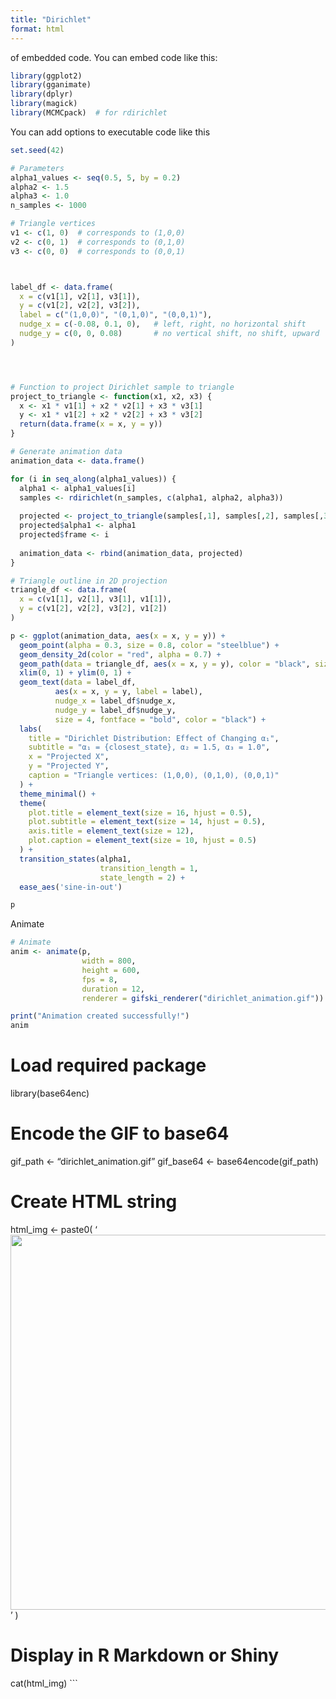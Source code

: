```yaml
---
title: "Dirichlet"
format: html
---
```


 of embedded code. You can embed code like this:

```r
library(ggplot2)
library(gganimate)
library(dplyr)
library(magick)
library(MCMCpack)  # for rdirichlet
```

You can add options to executable code like this 

```r
set.seed(42)

# Parameters
alpha1_values <- seq(0.5, 5, by = 0.2)
alpha2 <- 1.5
alpha3 <- 1.0
n_samples <- 1000

# Triangle vertices
v1 <- c(1, 0)  # corresponds to (1,0,0)
v2 <- c(0, 1)  # corresponds to (0,1,0)
v3 <- c(0, 0)  # corresponds to (0,0,1)



label_df <- data.frame(
  x = c(v1[1], v2[1], v3[1]),
  y = c(v1[2], v2[2], v3[2]),
  label = c("(1,0,0)", "(0,1,0)", "(0,0,1)"),
  nudge_x = c(-0.08, 0.1, 0),   # left, right, no horizontal shift
  nudge_y = c(0, 0, 0.08)       # no vertical shift, no shift, upward
)




# Function to project Dirichlet sample to triangle
project_to_triangle <- function(x1, x2, x3) {
  x <- x1 * v1[1] + x2 * v2[1] + x3 * v3[1]
  y <- x1 * v1[2] + x2 * v2[2] + x3 * v3[2]
  return(data.frame(x = x, y = y))
}

# Generate animation data
animation_data <- data.frame()

for (i in seq_along(alpha1_values)) {
  alpha1 <- alpha1_values[i]
  samples <- rdirichlet(n_samples, c(alpha1, alpha2, alpha3))
  
  projected <- project_to_triangle(samples[,1], samples[,2], samples[,3])
  projected$alpha1 <- alpha1
  projected$frame <- i
  
  animation_data <- rbind(animation_data, projected)
}
```


```r
# Triangle outline in 2D projection
triangle_df <- data.frame(
  x = c(v1[1], v2[1], v3[1], v1[1]),
  y = c(v1[2], v2[2], v3[2], v1[2])
)

```


```r
p <- ggplot(animation_data, aes(x = x, y = y)) +
  geom_point(alpha = 0.3, size = 0.8, color = "steelblue") +
  geom_density_2d(color = "red", alpha = 0.7) +
  geom_path(data = triangle_df, aes(x = x, y = y), color = "black", size = 1) +
  xlim(0, 1) + ylim(0, 1) +
  geom_text(data = label_df,
          aes(x = x, y = y, label = label),
          nudge_x = label_df$nudge_x,
          nudge_y = label_df$nudge_y,
          size = 4, fontface = "bold", color = "black") +
  labs(
    title = "Dirichlet Distribution: Effect of Changing α₁",
    subtitle = "α₁ = {closest_state}, α₂ = 1.5, α₃ = 1.0",
    x = "Projected X",
    y = "Projected Y",
    caption = "Triangle vertices: (1,0,0), (0,1,0), (0,0,1)"
  ) +
  theme_minimal() +
  theme(
    plot.title = element_text(size = 16, hjust = 0.5),
    plot.subtitle = element_text(size = 14, hjust = 0.5),
    axis.title = element_text(size = 12),
    plot.caption = element_text(size = 10, hjust = 0.5)
  ) +
  transition_states(alpha1,
                    transition_length = 1,
                    state_length = 2) +
  ease_aes('sine-in-out')

p
```

Animate
```r
# Animate
anim <- animate(p, 
                width = 800, 
                height = 600, 
                fps = 8, 
                duration = 12,
                renderer = gifski_renderer("dirichlet_animation.gif"))

print("Animation created successfully!")
anim
```


# Load required package
library(base64enc)

# Encode the GIF to base64
gif_path <- "dirichlet_animation.gif"
gif_base64 <- base64encode(gif_path)

# Create HTML string
html_img <- paste0(
  '<img src="data:image/gif;base64,',
  gif_base64,
  '" width="800" height="600"/>'
)

# Display in R Markdown or Shiny
cat(html_img)
```

